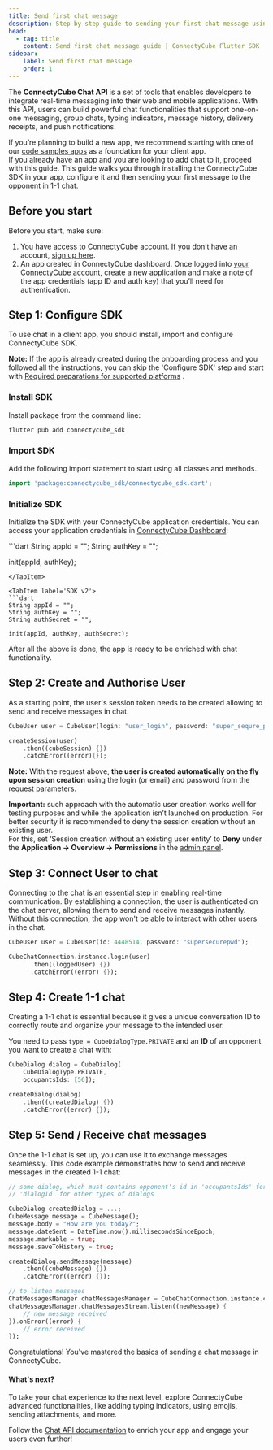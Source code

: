 ```yaml
---
title: Send first chat message
description: Step-by-step guide to sending your first chat message using ConnectyCube Flutter Chat SDK - what exactly to do when you want to build a chat.
head:
  - tag: title
    content: Send first chat message guide | ConnectyCube Flutter SDK
sidebar: 
    label: Send first chat message
    order: 1
---
```



The **ConnectyCube Chat API** is a set of tools that enables developers to integrate real-time messaging into their web and mobile applications. With this API, users can build powerful chat functionalities that support one-on-one messaging, group chats, typing indicators, message history, delivery receipts, and push notifications.
   
If you’re planning to build a new app, we recommend starting with one of our [code samples apps](/flutter/getting-started/code-samples/) as a foundation for your client app.    
If you already have an app and you are looking to add chat to it, proceed with this guide. This guide walks you through installing the ConnectyCube SDK in your app, configure it and then sending your first message to the opponent in 1-1 chat.

## Before you start

Before you start, make sure:
1. You have access to ConnectyCube account. If you don’t have an account, [sign up here](https://admin.connectycube.com/register).
2. An app created in ConnectyCube dashboard. Once logged into [your ConnectyCube account](https://admin.connectycube.com/signin), create a new application and make a note of the app credentials (app ID and auth key) that you’ll need for authentication.

## Step 1: Configure SDK

To use chat in a client app, you should install, import and configure ConnectyCube SDK.

<div class="disclaimer">
  <strong>Note:</strong>  If the app is already created during the onboarding process and you followed all the instructions, you can skip the 'Configure SDK' step and start with <a href="#step-2-required-preparations-for-supported-platforms">Required preparations for supported platforms</a> . 
</div>

<div style={{
  fontSize: "0.9em",
  color: "#666",
  backgroundColor: "#f0f4ff",
  borderLeft: "4px solid #ccc",
  paddingLeft: "10px",
  marginTop: "10px"
}}>
</div>

### Install SDK

Install package from the command line:

```bash
flutter pub add connectycube_sdk
```

### Import SDK

Add the following import statement to start using all classes and methods.

```dart
import 'package:connectycube_sdk/connectycube_sdk.dart';
```

### Initialize SDK

Initialize the SDK with your ConnectyCube application credentials. You can access your application credentials in [ConnectyCube Dashboard](https://admin.connectycube.com):

<Tabs syncKey="codeExamples">
<TabItem label='SDK v3'>
```dart
String appId = "";
String authKey = "";

init(appId, authKey);
```
</TabItem>

<TabItem label='SDK v2'>
```dart
String appId = "";
String authKey = "";
String authSecret = "";

init(appId, authKey, authSecret);
```
</TabItem>
</Tabs>


After all the above is done, the app is ready to be enriched with chat functionality. 

## Step 2: Create and Authorise User

As a starting point, the user's session token needs to be created allowing to send and receive messages in chat.    

```dart
CubeUser user = CubeUser(login: "user_login", password: "super_sequre_password");

createSession(user)
    .then((cubeSession) {})
    .catchError((error){});
```

**Note:** With the request above, __the user is created automatically on the fly upon session creation__ using the login (or email) and password from the request parameters.

<div style={{
  fontSize: "0.75em",
  color: "#666",
  backgroundColor: "#f0f4ff",
  borderLeft: "4px solid #ccc",
  paddingLeft: "10px",
  marginTop: "20px"
}}>

  <strong>Important:</strong> such approach with the automatic user creation works well for testing purposes and while the application isn’t launched on production. For better security it is recommended to deny the session creation without an existing user.    
  For this, set ‘Session creation without an existing user entity’ to **Deny** under the **Application -> Overview -> Permissions** in the [admin panel](https://admin.connectycube.com/apps). 
</div>

## Step 3: Connect User to chat

Connecting to the chat is an essential step in enabling real-time communication. By establishing a connection, the user is authenticated on the chat server, allowing them to send and receive messages instantly. Without this connection, the app won't be able to interact with other users in the chat. 

```dart
CubeUser user = CubeUser(id: 4448514, password: "supersecurepwd");

CubeChatConnection.instance.login(user)
      .then((loggedUser) {})
      .catchError((error) {});
```

## Step 4: Create 1-1 chat

Creating a 1-1 chat is essential because it gives a unique conversation ID to correctly route and organize your message to the intended user.

You need to pass `type = CubeDialogType.PRIVATE` and an **ID** of an opponent you want to create a chat with:

```dart
CubeDialog dialog = CubeDialog(
    CubeDialogType.PRIVATE,
    occupantsIds: [56]);

createDialog(dialog)
    .then((createdDialog) {})
    .catchError((error) {});
```

## Step 5: Send / Receive chat messages

Once the 1-1 chat is set up, you can use it to exchange messages seamlessly. This code example demonstrates how to send and receive messages in the created 1-1 chat:

```dart
// some dialog, which must contains opponent's id in 'occupantsIds' for CubeDialogType.PRIVATE and
// 'dialogId' for other types of dialogs

CubeDialog createdDialog = ...;
CubeMessage message = CubeMessage();
message.body = "How are you today?";
message.dateSent = DateTime.now().millisecondsSinceEpoch;
message.markable = true;
message.saveToHistory = true;

createdDialog.sendMessage(message)
    .then((cubeMessage) {})
    .catchError((error) {});

// to listen messages
ChatMessagesManager chatMessagesManager = CubeChatConnection.instance.chatMessagesManager;
chatMessagesManager.chatMessagesStream.listen((newMessage) {
    // new message received
}).onError((error) {
    // error received
});
```

Congratulations! You've mastered the basics of sending a chat message in ConnectyCube. 

#### What's next?

To take your chat experience to the next level, explore ConnectyCube advanced functionalities, like adding typing indicators, using emojis, sending attachments, and more. 

Follow the [Chat API documentation](/flutter/messaging) to enrich your app and engage your users even further!